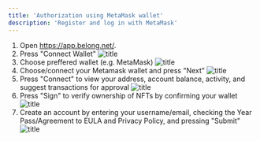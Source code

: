 ```yaml
---
title: 'Authorization using MetaMask wallet'
description: 'Register and log in with MetaMask'
---
```


1.  Open https://app.belong.net/.
2.  Press "Connect Wallet" ![title](https://github.com/belongnet/mintlify-docs/blob/main/images/connect_wallet.jpg?raw=true)
3.  Choose preffered wallet (e.g. MetaMask) ![title]( https://github.com/belongnet/mintlify-docs/blob/main/images/connect_metamask_wallet.jpg?raw=true)
4.  Choose/connect your Metamask wallet and press "Next" ![title](https://github.com/belongnet/mintlify-docs/blob/main/images/choose_metamask_wallet.jpg?raw=true)
5.  Press "Connect" to view your address, account balance, activity, and suggest transactions for approval ![title](https://github.com/belongnet/mintlify-docs/blob/main/images/connect_metamask_wallet_2.jpg?raw=true)
6.  Press "Sign" to verify ownership of NFTs by confirming your wallet ![title](https://github.com/belongnet/mintlify-docs/blob/main/images/verify_NFT_ownership_signature_request_metamask_wallet.jpg?raw=true)
7.	Create an account by entering your username/email, checking the Year Pass/Agreement to EULA and Privacy Policy, and pressing "Submit" ![title](https://github.com/belongnet/mintlify-docs/blob/main/images/register.jpg?raw=true)
